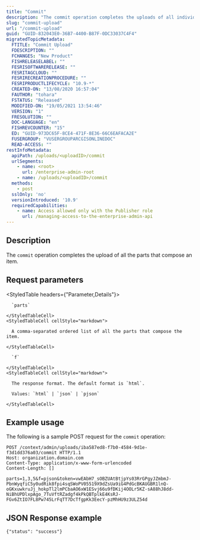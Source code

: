 ```yaml
---
title: "Commit"
description: "The commit operation completes the uploads of all individual item parts."
slug: "commit-upload"
url: "/commit-upload"
guid: "GUID-832043E0-36B7-4400-B87F-0DC33037C4F4"
migratedTopicMetadata:
  FTITLE: "Commit Upload"
  FDESCRIPTION: ""
  FCHANGES: "New Product"
  FISHRELEASELABEL: ""
  FESRISOFTWARERELEASE: ""
  FESRITAGCLOUD: ""
  FESRIRECREATIONPROCEDURE: ""
  FESRIPRODUCTLIFECYCLE: "10.9-*"
  CREATED-ON: "13/08/2020 16:57:04"
  FAUTHOR: "tohara"
  FSTATUS: "Released"
  MODIFIED-ON: "19/05/2021 13:54:46"
  VERSION: "1"
  FRESOLUTION: ""
  DOC-LANGUAGE: "en"
  FISHREVCOUNTER: "15"
  ED: "GUID-973DC65F-8CE4-471F-8E36-66C6EAFACA2E"
  FUSERGROUP: "VUSERGROUPARCGISONLINEDOC"
  READ-ACCESS: ""
restInfoMetadata:
  apiPath: /uploads/<uploadID>/commit
  urlSegments:
    - name: <root>
      url: /enterprise-admin-root
    - name: /uploads/<uploadID>/commit
  methods:
    - post
  sslOnly: 'no'
  versionIntroduced: '10.9'
  requiredCapabilities:
    - name: Access allowed only with the Publisher role
      url: /managing-access-to-the-enterprise-admin-api
---
```


## Description

The `commit` operation completes the upload of all the parts that compose an item.


## Request parameters

<StyledTable headers={"Parameter,Details"}>
  <StyledTableRow>
    <StyledTableCell cellStyle="markdown">

      `parts` 

    </StyledTableCell>
    <StyledTableCell cellStyle="markdown">

      A comma-separated ordered list of all the parts that compose the item.

    </StyledTableCell>
  </StyledTableRow>
  <StyledTableRow>
    <StyledTableCell cellStyle="markdown">

      `f` 

    </StyledTableCell>
    <StyledTableCell cellStyle="markdown">

      The response format. The default format is `html`.

      Values: `html` | `json` | `pjson`

    </StyledTableCell>
  </StyledTableRow>
</StyledTable>


## Example usage

The following is a sample POST request for the `commit` operation:

```other
POST /context/admin/uploads/iba587ed8-f7b0-4584-9d1e-f3d1dd376a03/commit HTTP/1.1
Host: organization.domain.com
Content-Type: application/x-www-form-urlencoded
Content-Length: []

parts=1,3,5&f=pjson&token=vwEAbH7_sOBZUAtBtjpYs03RrGPgyJZmbmJ-PbnWyqfiC5y0udRik8fpi4sqSWoPV05519X9dZsUa9iG4PdGcBKAUGBR1lnQ-oGKxuwkruJj_hokpTl2lmPCbaAO6xW1ESvj66u9fDKij4OOLr5KZ-sA88hJ8dd-NiBhUPDlxpAgo_7TuVftRZadgf4kPkQBTplkE4KsRJ-FGv6ZtIO7FL8Pw745LrFqTT7DcTfgpKk3EecY-pzMhHU9z3ULZ54d

```

## JSON Response example

```other
{"status": "success"}
```